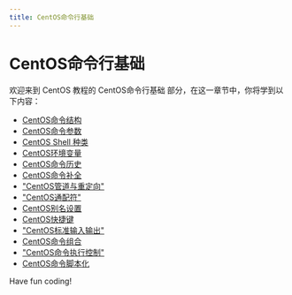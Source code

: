 ```yaml
---
title: CentOS命令行基础
---
```


# CentOS命令行基础

欢迎来到 CentOS 教程的 CentOS命令行基础 部分，在这一章节中，你将学到以下内容：

- [CentOS命令结构](./0-centos-command-structure.mdx)
- [CentOS命令参数](./1-centos-command-parameters.mdx)
- [CentOS Shell 种类](./2-centos-shell-types.mdx)
- [CentOS环境变量](./3-centos-environment-variables.mdx)
- [CentOS命令历史](./4-centos-command-history.mdx)
- [CentOS命令补全](./5-centos-command-completion.mdx)
- ["CentOS管道与重定向"](./6-centos-pipe-and-redirection.mdx)
- ["CentOS通配符"](./7-centos-wildcard.mdx)
- [CentOS别名设置](./8-centos-alias-settings.mdx)
- [CentOS快捷键](./9-centos-shortcut-keys.mdx)
- ["CentOS标准输入输出"](./10-centos-standard-input-and-output.mdx)
- [CentOS命令组合](./11-centos-command-combination.mdx)
- ["CentOS命令执行控制"](./12-centos-command-execution-control.mdx)
- [CentOS命令脚本化](./13-centos-command-scripting.mdx)

Have fun coding!